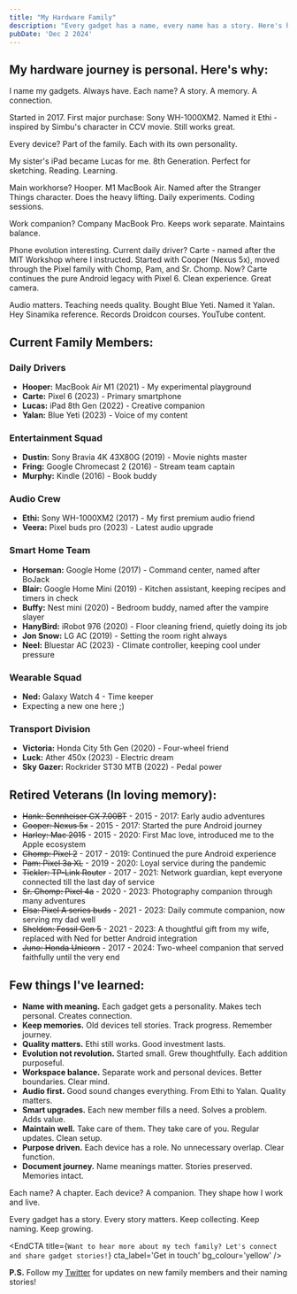 ```yaml
---
title: "My Hardware Family"
description: "Every gadget has a name, every name has a story. Here's how my tech companions have evolved and grown with me over the years."
pubDate: 'Dec 2 2024'
---
```


## My hardware journey is personal. Here's why:

I name my gadgets. Always have. Each name? A story. A memory. A connection.

Started in 2017. First major purchase: Sony WH-1000XM2. Named it Ethi - inspired by Simbu's character in CCV movie. Still works great.

Every device? Part of the family. Each with its own personality.

My sister's iPad became Lucas for me. 8th Generation. Perfect for sketching. Reading. Learning.

Main workhorse? Hooper. M1 MacBook Air. Named after the Stranger Things character. Does the heavy lifting. Daily
experiments. Coding sessions.

Work companion? Company MacBook Pro. Keeps work separate. Maintains balance.

Phone evolution interesting. Current daily driver? Carte - named after the MIT Workshop where I instructed. Started with Cooper (Nexus 5x), moved through the Pixel family with Chomp, Pam, and Sr. Chomp. Now? Carte continues the pure Android legacy with Pixel 6. Clean experience. Great camera.

Audio matters. Teaching needs quality. Bought Blue Yeti. Named it Yalan. Hey Sinamika reference. Records Droidcon
courses. YouTube content.

## Current Family Members:

### Daily Drivers
- **Hooper:** MacBook Air M1 (2021) - My experimental playground
- **Carte:** Pixel 6 (2023) - Primary smartphone
- **Lucas:** iPad 8th Gen (2022) - Creative companion
- **Yalan:** Blue Yeti (2023) - Voice of my content

### Entertainment Squad
- **Dustin:** Sony Bravia 4K 43X80G (2019) - Movie nights master
- **Fring:** Google Chromecast 2 (2016) - Stream team captain
- **Murphy:** Kindle (2016) - Book buddy

### Audio Crew
- **Ethi:** Sony WH-1000XM2 (2017) - My first premium audio friend
- **Veera:** Pixel buds pro (2023) - Latest audio upgrade

### Smart Home Team
- **Horseman:** Google Home (2017) - Command center, named after BoJack
- **Blair:** Google Home Mini (2019) - Kitchen assistant, keeping recipes and timers in check
- **Buffy:** Nest mini (2020) - Bedroom buddy, named after the vampire slayer
- **HanyBird:** iRobot 976 (2020) - Floor cleaning friend, quietly doing its job
- **Jon Snow:** LG AC (2019) - Setting the room right always
- **Neel:** Bluestar AC (2023) - Climate controller, keeping cool under pressure

### Wearable Squad
- **Ned:** Galaxy Watch 4 - Time keeper
- Expecting a new one here ;)

### Transport Division
- **Victoria:** Honda City 5th Gen (2020) - Four-wheel friend
- **Luck:** Ather 450x (2023) - Electric dream
- **Sky Gazer:** Rockrider ST30 MTB (2022) - Pedal power

## Retired Veterans (In loving memory):
- ~~Hank: Sennheiser CX 7.00BT~~ - 2015 - 2017: Early audio adventures
- ~~Cooper: Nexus 5x~~ - 2015 - 2017: Started the pure Android journey
- ~~Harley: Mac 2015~~ - 2015 - 2020: First Mac love, introduced me to the Apple ecosystem
- ~~Chomp: Pixel 2~~ - 2017 - 2019: Continued the pure Android experience
- ~~Pam: Pixel 3a XL~~ - 2019 - 2020: Loyal service during the pandemic
- ~~Tickler: TP-Link Router~~ - 2017 - 2021: Network guardian, kept everyone connected till the last day of service
- ~~Sr. Chomp: Pixel 4a~~ - 2020 - 2023: Photography companion through many adventures
- ~~Elsa: Pixel A series buds~~ - 2021 - 2023: Daily commute companion, now serving my dad well
- ~~Sheldon: Fossil Gen 5~~ - 2021 - 2023: A thoughtful gift from my wife, replaced with Ned for better Android integration
- ~~Juno: Honda Unicorn~~ - 2017 - 2024: Two-wheel companion that served faithfully until the very end

## Few things I've learned:

- **Name with meaning.** Each gadget gets a personality. Makes tech personal. Creates connection.
- **Keep memories.** Old devices tell stories. Track progress. Remember journey.
- **Quality matters.** Ethi still works. Good investment lasts.
- **Evolution not revolution.** Started small. Grew thoughtfully. Each addition purposeful.
- **Workspace balance.** Separate work and personal devices. Better boundaries. Clear mind.
- **Audio first.** Good sound changes everything. From Ethi to Yalan. Quality matters.
- **Smart upgrades.** Each new member fills a need. Solves a problem. Adds value.
- **Maintain well.** Take care of them. They take care of you. Regular updates. Clean setup.
- **Purpose driven.** Each device has a role. No unnecessary overlap. Clear function.
- **Document journey.** Name meanings matter. Stories preserved. Memories intact.

Each name? A chapter. Each device? A companion. They shape how I work and live.

Every gadget has a story. Every story matters. Keep collecting. Keep naming. Keep growing.


<EndCTA
title={`Want to hear more about my tech family? Let's connect and share gadget stories!`}
cta_label='Get in touch'
bg_colour='yellow'
/>

**P.S.** Follow my [Twitter](https://x.com/msomuin) for updates on new family members and their naming
stories!